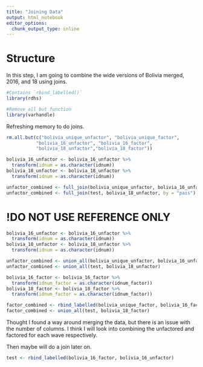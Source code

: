 ```yaml
---
title: "Joining Data"
output: html_notebook
editor_options: 
  chunk_output_type: inline
---
```


# Structure
In this step, I am going to combine the wide versions of Bolivia merged, 2016, and 18 using joins.

```r
#Contains `rbind_labelled()`
library(rdhs)

#Remove all but function
library(varhandle)
```

Refreshing memory to do joins.
```r
rm.all.but(c("bolivia_unique_unfactor", "bolivia_unique_factor",
           "bolivia_16_unfactor", "bolivia_16_factor",
           "bolivia_18_unfactor","bolivia_18_factor"))
```

```r
bolivia_16_unfactor <- bolivia_16_unfactor %>% 
  transform(idnum = as.character(idnum))
bolivia_18_unfactor <- bolivia_18_unfactor %>% 
  transform(idnum = as.character(idnum))

unfactor_combined <- full_join(bolivia_unique_unfactor, bolivia_16_unfactor, by = "pais")
unfactor_combined <- full_join(test, bolivia_18_unfactor, by = "pais")
```




# !DO NOT USE REFERENCE ONLY
```r
bolivia_16_unfactor <- bolivia_16_unfactor %>% 
  transform(idnum = as.character(idnum))
bolivia_18_unfactor <- bolivia_18_unfactor %>% 
  transform(idnum = as.character(idnum))

unfactor_combined <- union_all(bolivia_unique_unfactor, bolivia_16_unfactor)
unfactor_combined <- union_all(test, bolivia_18_unfactor)
```

```r
bolivia_16_factor <- bolivia_16_factor %>% 
  transform(idnum_factor = as.character(idnum_factor))
bolivia_18_factor <- bolivia_18_factor %>% 
  transform(idnum_factor = as.character(idnum_factor))

factor_combined <- rbind_labelled(bolivia_unique_factor, bolivia_16_factor)
factor_combined <- union_all(test, bolivia_18_factor)
```

Thought I found a way around merging the data, but there is an issue with the number of columns. I think I will look into combining the unfactored and factored for each wave respectively.

Then maybe will do a join later on.

```r
test <- rbind_labelled(bolivia_16_factor, bolivia_16_unfactor)
```

